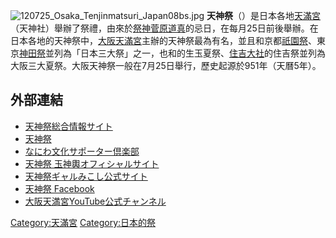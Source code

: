 [[File:120725_Osaka_Tenjinmatsuri_Japan08bs.jpg|thumb]]
'''天神祭'''（{{lang-ja|てんじんまつり、てんじんさい}}）是日本各地[[天滿宮|天滿宮]]（天神社）舉辦了祭禮，由來於[[祭神|祭神]][[菅原道真|菅原道真]]的忌日，在每月25日前後舉辦。在日本各地的天神祭中，[[大阪天滿宮|大阪天滿宮]]主辦的天神祭最為有名，並且和京都[[祇園祭|祇園祭]]、東京[[神田祭|神田祭]]並列為「日本三大祭」之一，也和{{link-ja|生國魂神社}}的生玉夏祭、[[住吉大社|住吉大社]]的住吉祭並列為大阪三大夏祭。大阪天神祭一般在7月25日舉行，歷史起源於951年（天曆5年）。
== 外部連結 ==
{{Commonscat|Osaka Tenjinmatsuri}}
* [http://www.tenjinmatsuri.com/ 天神祭総合情報サイト] {{Wayback|url=http://www.tenjinmatsuri.com/ |date=20210125145001 }}
* [http://www.osaka-info.jp/tenjin_matsuri/ 天神祭] {{Wayback|url=http://www.osaka-info.jp/tenjin_matsuri/ |date=20080101085526 }} 
* [http://www.naniwa-bunka.com/ なにわ文化サポーター倶楽部] {{Wayback|url=http://www.naniwa-bunka.com/ |date=20201031074423 }}
* [http://www.honjo-osaka.or.jp/tamamikoshi/ 天神祭 玉神輿オフィシャルサイト] {{Wayback|url=http://www.honjo-osaka.or.jp/tamamikoshi/ |date=20201116184030 }} 
* [http://galmikoshi.com/ 天神祭ギャルみこし公式サイト] {{Wayback|url=http://galmikoshi.com/ |date=20201207164926 }}
* [http://www.facebook.com/tenjinmatsuri 天神祭 Facebook] {{Wayback|url=http://www.facebook.com/tenjinmatsuri |date=20201103081253 }}
* [https://www.youtube.com/channel/UCuiFXx-BNIDE_pq35qBCZUw 大阪天満宮YouTube公式チャンネル] {{Wayback|url=https://www.youtube.com/channel/UCuiFXx-BNIDE_pq35qBCZUw |date=20201126162827 }} 
[[Category:天滿宮|Category:天滿宮]]
[[Category:日本的祭|Category:日本的祭]]